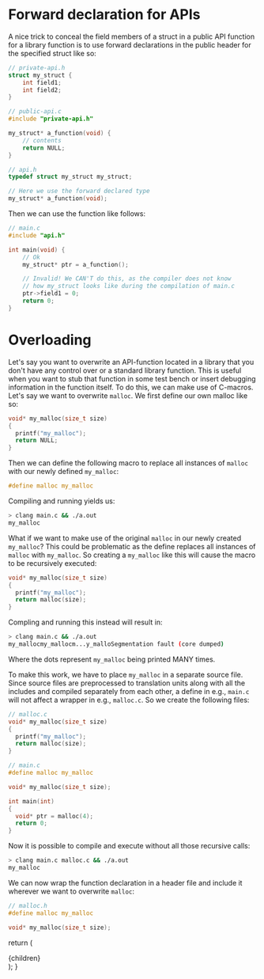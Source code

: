 
# Forward declaration for APIs

A nice trick to conceal the field members of a struct in a public API function for a library function is to use forward declarations in the public header for the specified struct like so:

```c
// private-api.h
struct my_struct {
    int field1;
    int field2;
}

```

```c
// public-api.c
#include "private-api.h"

my_struct* a_function(void) {
    // contents
    return NULL;
}
```

```c
// api.h
typedef struct my_struct my_struct;

// Here we use the forward declared type
my_struct* a_function(void);

```

Then we can use the function like follows:

```c
// main.c
#include "api.h"

int main(void) {
    // Ok
    my_struct* ptr = a_function();

    // Invalid! We CAN'T do this, as the compiler does not know
    // how my_struct looks like during the compilation of main.c
    ptr->field1 = 0;
    return 0;
}

```

# Overloading

Let's say you want to overwrite an API-function located in a library that you don't have any control over or a standard
library function. This is useful when you want to stub that function in some test bench or insert debugging information
in the function itself. To do this, we can make use of C-macros. Let's say we want to overwrite `malloc`. We first
define our own malloc like so:

```c
void* my_malloc(size_t size)
{
  printf("my_malloc");
  return NULL;
}
```

Then we can define the following macro to replace all instances of `malloc` with our newly defined `my_malloc`:

```c
#define malloc my_malloc
```

Compiling and running yields us:

```bash
> clang main.c && ./a.out
my_malloc
```

What if we want to make use of the original `malloc` in our newly created `my_malloc`? This could be problematic as the define replaces all instances of `malloc` with `my_malloc`. So creating a `my_malloc` like this will cause the macro to be recursively executed:

```c
void* my_malloc(size_t size)
{
  printf("my_malloc");
  return malloc(size);
}
```

Compling and running this instead will result in:

```bash
> clang main.c && ./a.out
my_mallocmy_mallocm...y_malloSegmentation fault (core dumped)
```

Where the dots represent `my_malloc` being printed MANY times.

To make this work, we have to place `my_malloc` in a separate source file. Since source files are preprocessed to
translation units along with all the includes and compiled separately from each other, a define in e.g., `main.c` will not affect a wrapper in e.g., `malloc.c`. So we create the following files:

```c
// malloc.c
void* my_malloc(size_t size)
{
  printf("my_malloc");
  return malloc(size);
}
```

```c
// main.c
#define malloc my_malloc

void* my_malloc(size_t size);

int main(int)
{
  void* ptr = malloc(4);
  return 0;
}
```

Now it is possible to compile and execute without all those recursive calls:

```bash
> clang main.c malloc.c && ./a.out
my_malloc
```

We can now wrap the function declaration in a header file and include it wherever we want to
overwrite `malloc`:

```c
// malloc.h
#define malloc my_malloc

void* my_malloc(size_t size);
```

  return (
    <Page active="c">
      <div className="content">{children}</div>
    </Page>
  );
}
